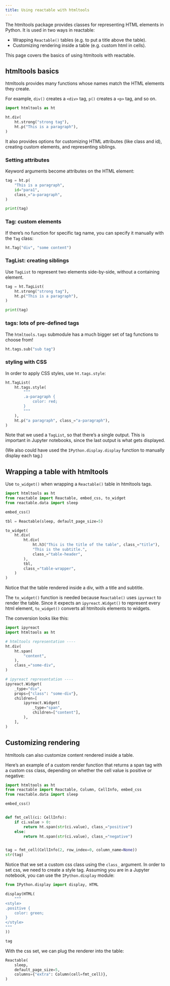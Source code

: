 ```yaml
---
title: Using reactable with htmltools
---
```


The htmltools package provides classes for representing HTML elements in Python. It is used in two ways in reactable:

* Wrapping `Reactable()` tables (e.g. to put a title above the table).
* Customizing rendering inside a table (e.g. custom html in cells).

This page covers the basics of using htmltools with reactable.

## htmltools basics

htmltools provides many functions whose names match the HTML elements they create.

For example, `div()` creates a `<div>` tag, `p()` creates a `<p>` tag, and so on.

```python
import htmltools as ht

ht.div(
    ht.strong("strong tag"),
    ht.p("This is a paragraph"),
)
```

It also provides options for customizing HTML attributes (like class and id), creating custom elements, and representing siblings.

### Setting attributes

Keyword arguments become attributes on the HTML element:

```python
tag = ht.p(
    "This is a paragraph",
    id="para1",
    class_="a-paragraph",
)

print(tag)
```

### Tag: custom elements

If there's no function for specific tag name, you can specify it manually with the `Tag` class:

```python
ht.Tag("div", "some content")
```

### TagList: creating siblings

Use `TagList` to represent two elements side-by-side, without a containing element.

```python
tag = ht.TagList(
    ht.strong("strong tag"),
    ht.p("This is a paragraph"),
)

print(tag)
```

### tags: lots of pre-defined tags

The `htmltools.tags` submodule has a much bigger set of tag functions to choose from!

```python
ht.tags.sub("sub tag")
```

### styling with CSS

In order to apply CSS styles, use `ht.tags.style`:

```python
ht.TagList(
    ht.tags.style(
        """
        .a-paragraph {
            color: red;
        }
        """
    ),
    ht.p("a paragraph", class_="a-paragraph"),
)
```

Note that we used a `TagList`, so that there's a single output. This is important in Jupyter notebooks, since the last output is what gets displayed.

(We also could have used the `IPython.display.display` function to manually display each tag.)

## Wrapping a table with htmltools

Use `to_widget()` when wrapping a `Reactable()` table in htmltools tags.


```python
import htmltools as ht
from reactable import Reactable, embed_css, to_widget
from reactable.data import sleep

embed_css()

tbl = Reactable(sleep, default_page_size=5)

to_widget(
    ht.div(
        ht.div(
            ht.h3("This is the title of the table", class_="title"),
            "This is the subtitle.",
            class_="table-header",
        ),
        tbl,
        class_="table-wrapper",
    )
)
```

Notice that the table rendered inside a div, with a title and subtitle.

The `to_widget()` function is needed because `Reactable()` uses `ipyreact` to render the table. Since it expects an `ipyreact.Widget()` to represent every html element, `to_widget()` converts all htmltools elements to widgets.

The conversion looks like this:

```python
import ipyreact
import htmltools as ht

# htmltools representation ----
ht.div(
    ht.span(
        "content",
    ),
    class_="some-div",
)

# ipyreact representation ----
ipyreact.Widget(
    _type="div",
    props={"class": "some-div"},
    children=[
        ipyreact.Widget(
            _type="span",
            children=["content"],
        ),
    ],
)
```

## Customizing rendering

htmltools can also customize content rendered inside a table. 

Here's an example of a custom render function that returns a span tag with a custom css class, depending on whether the cell value is positive or negative:

```python
import htmltools as ht
from reactable import Reactable, Column, CellInfo, embed_css
from reactable.data import sleep

embed_css()


def fmt_cell(ci: CellInfo):
    if ci.value > 0:
        return ht.span(str(ci.value), class_="positive")
    else:
        return ht.span(str(ci.value), class_="negative")


tag = fmt_cell(CellInfo(2, row_index=0, column_name=None))
str(tag)
```

Notice that we set a custom css class using the `class_` argument. In order to set css, we need to create a style tag. Assuming you are in a Jupyter notebook, you can use the `IPython.display` module:

```python
from IPython.display import display, HTML

display(HTML(
    """
<style>
.positive {
    color: green;
}
</style>
"""
))

tag
```

With the css set, we can plug the renderer into the table:

```python
Reactable(
    sleep,
    default_page_size=5,
    columns={"extra": Column(cell=fmt_cell)},
)
```
